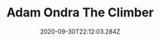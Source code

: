---
path: "/adam-ondra-climbing"
date: "2020-09-30T22:12:03.284Z"
title: "Adam Ondra The Climber"
tags: ["3D", "Tools", "Augmented Reality"]
thumbnail: "https://i.imgur.com/w7W6t2J.gif"
cover: "ondra.jpg"
embed: ''
about: "An interactive explaining the athlete mechanics in 3-D using motion capture data acquired during training sessions."
links: [['The New York Times', 'https://www.nytimes.com/interactive/2021/sports/olympics/adam-ondra-climbing.html']]
components: [['code', 'Javascript'], ['software', 'Blender, Autodesk Maya']]
credits: '<b>Producers</b><br/>
Joe Ward,
Larry Buchanan,
Paula Ceballos Delgado,
Mika Gröndahl,
Or Fleisher,
Karthik Patanjali,
Emily Rhyne,
Bedel Saget
<br/>
<b>Design and development</b><br/>
Umi Syam,
Jeremy White
<br/>
<b>Cinematography</b><br/>
Jochen Schmoll,
Emily Rhyne
<br/>
<b>Animators</b><br/>
Aaron Byrd,
Ren-Hsien Hsu,
Carlos Sandoval
<br/>
<b>Project editors</b><br/>
Kenan Davis,
Destinée-Charisse Royal,
Matt Ruby,
Mike Schmidt
<br/>
<b>Additional production</b><br/>
Mint Boonyapanachoti,
Tony Cenicola,
Gabriel Gianordoli,
Lingdong Huang,
Benjamin Wilhelm
<br>
'
excerpt: "To visualize the athletes’ movements, we used video and data captured during training sessions to create 3-D models."
---